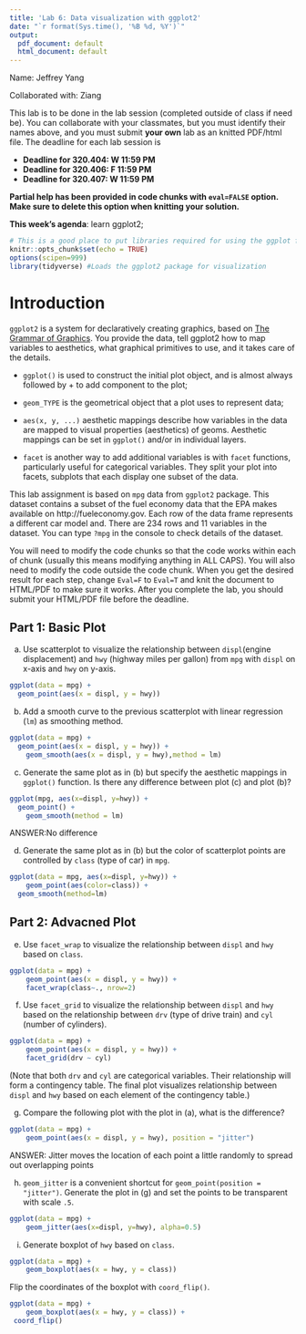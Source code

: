 ---
title: 'Lab 6: Data visualization with ggplot2'
date: "`r format(Sys.time(), '%B %d, %Y')`"
output:
  pdf_document: default
  html_document: default
---

Name:  Jeffrey Yang


Collaborated with: Ziang


This lab is to be done in the lab session (completed outside of class if need be). You can collaborate with your classmates, but you must identify their names above, and you must submit **your own** lab as an knitted PDF/html file. The deadline for each lab session is

- **Deadline for 320.404: W 11:59 PM**
- **Deadline for 320.406: F 11:59 PM**
- **Deadline for 320.407: W 11:59 PM**


**Partial help has been provided in code chunks with `eval=FALSE` option. Make sure to delete this option when knitting your solution.**  


**This week's agenda**: learn ggplot2;


```{r , include=FALSE}
# This is a good place to put libraries required for using the ggplot function
knitr::opts_chunk$set(echo = TRUE)
options(scipen=999)
library(tidyverse) #Loads the ggplot2 package for visualization
```

# Introduction

`ggplot2` is a system for declaratively creating graphics, based on [The Grammar of Graphics](https://www.springer.com/it/book/9780387245447). You provide the data, tell ggplot2 how to map variables to aesthetics, what graphical primitives to use, and it takes care of the details.

- `ggplot()` is used to construct the initial plot object, and is almost always followed by + to add component to the plot; 

- `geom_TYPE` is the geometrical object that a plot uses to represent data;

- `aes(x, y, ...)` aesthetic mappings describe how variables in the data are mapped to visual properties (aesthetics) of geoms. Aesthetic mappings can be set in `ggplot()` and/or in individual layers. 

- `facet` is another way to add additional variables is with `facet` functions, particularly useful for categorical variables. They split your plot into facets, subplots that each display one subset of the data.

This lab assignment is based on `mpg` data from `ggplot2` package. This dataset contains a subset of the fuel economy data that the EPA makes available on http://fueleconomy.gov. Each row of the data frame represents a different car model and. There are 234 rows and 11 variables in the dataset. You can type `?mpg` in the console to check details of the dataset.

You will need to modify the code chunks so that the code works within each of chunk (usually this means modifying anything in ALL CAPS). You will also need to modify the code outside the code chunk. When you get the desired result for each step, change `Eval=F` to `Eval=T` and knit the document to HTML/PDF to make sure it works. After you complete the lab, you should submit your HTML/PDF file before the deadline.

## Part 1: Basic Plot

a. Use scatterplot to visualize the relationship between `displ`(engine displacement) and `hwy` (highway miles per gallon) from `mpg` with `displ` on x-axis and `hwy` on y-axis.
```{r}
ggplot(data = mpg) +
  geom_point(aes(x = displ, y = hwy))
```

b. Add a smooth curve to the previous scatterplot with linear regression (`lm`) as smoothing method.
```{r}
ggplot(data = mpg) +
  geom_point(aes(x = displ, y = hwy)) +
	geom_smooth(aes(x = displ, y = hwy),method = lm)
```

c. Generate the same plot as in (b) but specify the aesthetic mappings in `ggplot()` function. Is there any difference between plot (c) and plot (b)?
```{r}
ggplot(mpg, aes(x=displ, y=hwy)) +
  geom_point() +
	geom_smooth(method = lm)
```
ANSWER:No difference

d. Generate the same plot as in (b) but the color of scatterplot points are controlled by `class` (type of car) in `mpg`.
```{r}
ggplot(data = mpg, aes(x=displ, y=hwy)) +
	geom_point(aes(color=class)) +
  geom_smooth(method=lm)
```

## Part 2: Advacned Plot

e. Use `facet_wrap` to visualize the relationship between `displ` and `hwy` based on `class`. 
```{r}
ggplot(data = mpg) +
	geom_point(aes(x = displ, y = hwy)) +
	facet_wrap(class~., nrow=2)
```

f. Use `facet_grid` to visualize the relationship between `displ` and `hwy` based on the relationship between `drv` (type of drive train) and `cyl` (number of cylinders). 
```{r}
ggplot(data = mpg) +
	geom_point(aes(x = displ, y = hwy)) +
	facet_grid(drv ~ cyl)
```
(Note that both `drv` and `cyl` are categorical variables. Their relationship will form a contingency table. The final plot visualizes relationship between `displ` and `hwy` based on each element of the contingency table.)

g. Compare the following plot with the plot in (a), what is the difference? 
```{r}
ggplot(data = mpg) + 
	geom_point(aes(x = displ, y = hwy), position = "jitter")
```
ANSWER: Jitter moves the location of each point a little randomly to spread out overlapping points

h. `geom_jitter` is a convenient shortcut for `geom_point(position = "jitter")`. Generate the plot in (g) and set the points to be transparent with scale `.5`.
```{r}
ggplot(data = mpg) + 
	geom_jitter(aes(x=displ, y=hwy), alpha=0.5)
```

i. Generate boxplot of `hwy` based on `class`.
```{r}
ggplot(data = mpg) + 
	geom_boxplot(aes(x = hwy, y = class))
```
Flip the coordinates of the boxplot with `coord_flip()`.
```{r}
ggplot(data = mpg) + 
	geom_boxplot(aes(x = hwy, y = class)) +
 coord_flip()
```